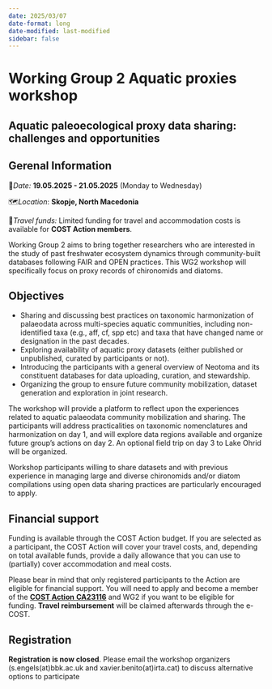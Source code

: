 ```yaml
---
date: 2025/03/07
date-format: long
date-modified: last-modified
sidebar: false
---
```


# Working Group 2 Aquatic proxies workshop 
## Aquatic paleoecological proxy data sharing: challenges and opportunities

::: {.callout-important}
## Gerenal Information

📅*Date:* **19.05.2025 - 21.05.2025** (Monday to Wednesday)

🗺️*Location*: **Skopje, North Macedonia**

🚗*Travel funds:* Limited funding for travel and accommodation costs is available for **COST Action members**.
:::

Working Group 2 aims to bring together researchers who are interested in the study of past freshwater ecosystem dynamics through community-built databases following FAIR and OPEN practices. This WG2 workshop will specifically focus on proxy records of chironomids and diatoms. 

## Objectives

* Sharing and discussing best practices on taxonomic harmonization of palaeodata across multi-species aquatic communities, including non-identified taxa (e.g., aff, cf, spp etc) and taxa that have changed name or designation in the past decades. 
* Exploring availability of aquatic proxy datasets (either published or unpublished, curated by participants or not).
* Introducing the participants with a general overview of Neotoma and its constituent databases for data uploading, curation, and stewardship.
* Organizing the group to ensure future community mobilization, dataset generation and exploration in joint research.

The workshop will provide a platform to reflect upon the experiences related to aquatic palaeodata community mobilization and sharing. The participants will address practicalities on taxonomic nomenclatures and harmonization on day 1, and will explore data regions available and organize future group’s actions on day 2. An optional field trip on day 3 to Lake Ohrid will be organized. 

Workshop participants willing to share datasets and with previous experience in managing large and diverse chironomids and/or diatom compilations using open data sharing practices are particularly encouraged to apply. 

## Financial support

Funding is available through the COST Action budget. If you are selected as a participant, the COST Action will cover your travel costs, and, depending on total available funds, provide a daily allowance that you can use to (partially) cover accommodation and meal costs. 

::: {.callout-important}
Please bear in mind that only registered participants to the Action are eligible for financial support. You will need to apply and become a member of the [**COST Action** **CA23116**](https://www.cost.eu/actions/CA23116/#tabs+Name:Working%20Groups%20and%20Membership) and WG2 if you want to be eligible for funding. **Travel reimbursement** will be claimed afterwards through the e-COST.
:::

## Registration
**Registration is now closed**. Please email the workshop organizers (s.engels(at)bbk.ac.uk and xavier.benito(at)irta.cat) to discuss alternative options to participate
